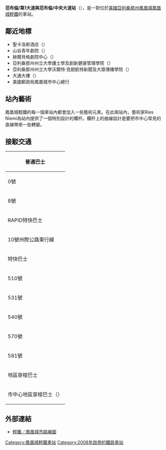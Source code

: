 {{Infobox station
|name=范布倫/第1大道與范布倫/中央大道
|engname=Van Buren/1st Avenue and Van Buren/Central Avenue
|nametype_define=站
|engnametype_define=Station
|livery=#cef2e0
|namecolour=Black
|linecolour=Purple
|location=[[美國|美國]][[亞利桑那州|亞利桑那州]][[鳳凰城|鳳凰城]]
|line=[[鳳凰城輕鐵|鳳凰城輕鐵]]
|stationhours=0500-2300
|hours=0500-2300
|connection=多條接駁巴士路線，見下。
|openday=2008年12月27日
|stationtype=地面車站
|platformtype=[[島式月台|島式月台]]
|platform=2}}

'''范布倫/第1大道與范布倫/中央大道站'''（{{lang-en|Van Buren/1st Avenue and Van Buren/Central Avenue stations}}），是一對位於[[美國|美國]][[亞利桑那州|亞利桑那州]][[鳳凰城|鳳凰城]][[鳳凰城輕鐵|鳳凰城輕鐵]]的車站。

==鄰近地標==
*聖卡洛斯酒店（{{lang-en|Hotel San Carlos}}）
*山谷青年劇院（{{lang-en|Valley Youth Theatre}}）
*赫爾貝格劇院中心（{{lang-en|Herberger Theater Center}}）
*亞利桑那州州立大學護士學及創新健康管理學院（{{lang-en|ASU School of Nursing and Healthcare Innovation}}）
*亞利桑那州州立大學沃爾特·克朗凱特新聞及大眾傳播學院（{{lang-en|ASU Walter Cronkite School of Journalism and Mass Communication}}）
*大通大樓（{{lang-en|Chase Tower}}）
*美國郵政局鳳凰城市中心總行

==站內藝術==
鳳凰城輕鐵的每一個車站內都會加入一些藝術元素。在此兩站內，藝術家Ries Niemi為站內提供了一個特別設計的欄杆。欄杆上的曲線設計是要把市中心常見的直線帶來一些轉變。

==接駁交通==
{| class=wikitable
|-
! colspan=4 | 普通巴士
|-
| 0號 || 3號 || 7號 || 7L號
|-
| 8號 || 10號 || 12號 || 15號
|-
! colspan=4 | RAPID特快巴士
|-
| 10號州際公路東行線 || 10號州際公路西行線 || 17號州際公路線 || 51號州際公路線
|-
! colspan=4 | 特快巴士
|-
| 510號 || 512號 || 520號 || 521號
|-
| 531號 || 532號 || 533號 || 535號
|-
| 540號 || 541號 || 560號 || 562號
|-
| 570號 || 571號 || 573號 || 575號
|-
| 581號 || 582號 || 590號 ||
|-
! colspan=4 | 地區穿梭巴士
|-
| colspan=4 | 市中心地區穿梭巴士（{{lang-en|Downtown Area Shuttle, DASH}}）
|}

==外部連結==
* [https://web.archive.org/web/20090126203518/http://www.valleymetro.org/images/uploads/maps_valleymetro/H-Phx_Stations.pdf 輕鐵／鳳凰城市路線圖] {{en}}

{{鳳凰城輕鐵}}
[[Category:鳳凰城輕鐵車站|Category:鳳凰城輕鐵車站]]
[[Category:2008年啟用的鐵路車站|Category:2008年啟用的鐵路車站]]